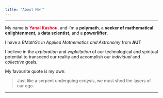 ```yaml
---
title: "About Me!"
---
```


***

My name is <span style="color:#ec0928"><b>Yanal Kashou</b></span>, and I'm a __polymath__, a __seeker of mathematical enlightenment__, a __data scientist__, and a __powerlifter__.   

I have a _BMathSc in Applied Mathematics and Astronomy_ from __AUT__

I believe in the _exploration_ and _exploitation_ of our technological and spiritual potential to transcend our reality and accomplish our _individual_ and _collective_ goals.

My favourite quote is my own:

> Just like a serpent undergoing ecdysis, we must shed the layers of our ego.

***
